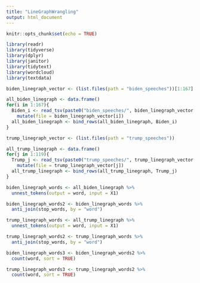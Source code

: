 ```yaml
---
title: "LineGraphWrangling"
output: html_document
---
```


```r
knitr::opts_chunk$set(echo = TRUE)
```

```r
library(readr)
library(tidyverse)
library(dplyr)
library(janitor)
library(tidytext)
library(wordcloud)
library(textdata)
```

```r
biden_linegraph_vector <- (list.files(path = "biden_speeches"))[1:167]
```

```r
all_biden_linegraph <- data.frame()
for(i in 1:167){
  Biden_i <- read_tsv(paste0("biden_speeches/", biden_linegraph_vector[i]), col_names = FALSE) %>%
    mutate(file = biden_linegraph_vector[i])
  all_biden_linegraph <- bind_rows(all_biden_linegraph, Biden_i)
}
```

```r
trump_linegraph_vector <- (list.files(path = "trump_speeches"))
```

```r
all_trump_linegraph <- data.frame()
for(j in 1:119){
  Trump_j <- read_tsv(paste0("trump_speeches/", trump_linegraph_vector[j]), col_names = FALSE) %>%
    mutate(file = trump_linegraph_vector[j])
  all_trump_linegraph <- bind_rows(all_trump_linegraph, Trump_j)
}
```

```r
biden_linegraph_words <- all_biden_linegraph %>%
  unnest_tokens(output = word, input = X1)
```

```r
biden_linegraph_words2 <- biden_linegraph_words %>%
  anti_join(stop_words, by = "word")
```

```r
trump_linegraph_words <- all_trump_linegraph %>%
  unnest_tokens(output = word, input = X1)
```

```r
trump_linegraph_words2 <- trump_linegraph_words %>%
  anti_join(stop_words, by = "word")
```

```r
biden_linegraph_words3 <- biden_linegraph_words2 %>%
  count(word, sort = TRUE)
```

```r
trump_linegraph_words3 <- trump_linegraph_words2 %>%
  count(word, sort = TRUE)
```











